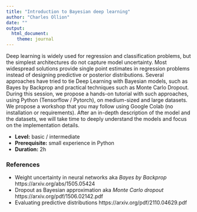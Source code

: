 ```yaml
---
title: "Introduction to Bayesian deep learning"
author: "Charles Ollion"
date: ""
output: 
  html_document:
    theme: journal
---
```


Deep learning is widely used for regression and classification problems, but the simplest architectures do not capture model uncertainty.
Most widespread solutions provide single point estimates in regression problems instead of designing predictive or posterior distributions.
Several approaches have tried to tie Deep Learning with Bayesian models, such as Bayes by Backprop and practical techniques such as Monte Carlo Dropout. 
During this session, we propose a hands-on tutorial with such approaches, using Python (Tensorflow / Pytorch), on medium-sized and large datasets.
We propose a workshop that you may follow using Google Colab (no installation or requirements).
After an in-depth description of the model and the datasets, we will take time to deeply understand the models and focus on the implementation details. 
 
- **Level:** basic / intermediate
- **Prerequisite:** small experience in Python
- **Duration:** 2h
 
### References

- Weight uncertainty in neural networks aka *Bayes by Backprop* https://arxiv.org/abs/1505.05424
- Dropout as Bayesian approximation aka *Monte Carlo dropout* https://arxiv.org/pdf/1506.02142.pdf
- Evaluating predictive distributions https://arxiv.org/pdf/2110.04629.pdf